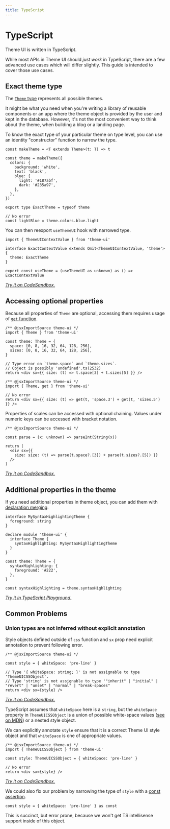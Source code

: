 ```yaml
---
title: TypeScript
---
```


# TypeScript

Theme UI is written in TypeScript.

While most APIs in Theme UI should _just work_ in TypeScript,
there are a few advanced use cases which will differ slightly.
This guide is intended to cover those use cases.

## Exact theme type

The [`Theme` type](/theme-spec) represents all possible themes.

It might be what you need when you're writing a library of reusable components
or an app where the theme object is provided by the user and kept in the database.
However, it's not the most convenient way to think about the theme,
when building a blog or a landing page.

To know the exact type of your particular theme on type level,
you can use an identity "constructor" function to narrow the type.

```tsx
const makeTheme = <T extends Theme>(t: T) => t

const theme = makeTheme({
  colors: {
    background: 'white',
    text: 'black',
    blue: {
      light: '#187abf',
      dark: '#235a97',
    },
  },
})

export type ExactTheme = typeof theme

// No error
const lightBlue = theme.colors.blue.light
```

You can then reexport `useThemeUI` hook with narrowed type.

```tsx
import { ThemeUIContextValue } from 'theme-ui'

interface ExactContextValue extends Omit<ThemeUIContextValue, 'theme'> {
  theme: ExactTheme
}

export const useTheme = (useThemeUI as unknown) as () => ExactContextValue
```

_[Try it on CodeSandbox.](https://codesandbox.io/s/theme-ui-typescript-tips-yh8u1?file=/src/exact-theme-type.ts)_

## Accessing optional properties

Because all properties of `Theme` are optional,
accessing them requires usage of [`get` function](/api#get).

```tsx
/** @jsxImportSource theme-ui */
import { Theme } from 'theme-ui'

const theme: Theme = {
  space: [0, 8, 16, 32, 64, 128, 256],
  sizes: [0, 8, 16, 32, 64, 128, 256],
}

// Type error on `theme.space` and `theme.sizes`.
// Object is possibly 'undefined'.ts(2532)
return <div sx={{ size: (t) => t.space[3] + t.sizes[5] }} />
```

```tsx
/** @jsxImportSource theme-ui */
import { Theme, get } from 'theme-ui'

// No error
return <div sx={{ size: (t) => get(t, 'space.3') + get(t, 'sizes.5') }} />
```

Properties of scales can be accessed with optional chaining.
Values under numeric keys can be accessed with bracket notation.

```tsx
/** @jsxImportSource theme-ui */

const parse = (x: unknown) => parseInt(String(x))

return (
  <div sx={{
    size: size: (t) => parse(t.space?.[3]) + parse(t.sizes?.[5]) }}
  />
)
```

_[Try it on CodeSandbox.](https://codesandbox.io/s/theme-ui-typescript-tips-yh8u1?file=/src/App.tsx)_

## Additional properties in the theme

If you need additional properties in theme object,
you can add them with [declaration merging](https://www.typescriptlang.org/docs/handbook/declaration-merging.html#merging-interfaces).

```tsx
interface MySyntaxHighlightingTheme {
  foreground: string
}

declare module 'theme-ui' {
  interface Theme {
    syntaxHighlighting: MySyntaxHighlightingTheme
  }
}

const theme: Theme = {
  syntaxHighlighting: {
    foreground: '#222',
  },
}

const syntaxHighlighting = theme.syntaxHighlighting
```

_[Try it in TypeScript Playground.](https://www.typescriptlang.org/v2/en/play?#code/JYWwDg9gTgLgBAbzgFQBYFMTrgXzgMyghDgHIYMsBaAV2FIG4AoJ4AOxnSnwEMBjbAFkAngGVhHHgA8AEsADmqADYLUMdvLSZsCJnALR08ojTYATAFxwAzjCgbmOFmfR8lPKNhAQzNJdnJKdFp6RD04dk5ufmwtLDD9fWsJGGk5RRVFdTZ5KxFxSVlVTLUNOPRwpycmPgg2WzgKbStyuABeBJsUtOLVbNzO-XxDYwhTSzIAYgAmWdIAGkqmHGYauobkwvTlPo12xqCAOk3UoozdnLX6+C4iKH2mrGPhGDYe86yNJiA)_

## Common Problems

### Union types are not inferred without explicit annotation

Style objects defined outside of `css` function and `sx` prop need explicit
annotation to prevent following error.

```tsx
/** @jsxImportSource theme-ui */

const style = { whiteSpace: 'pre-line' }

// Type '{ whiteSpace: string; }' is not assignable to type 'ThemeUICSSObject'.
// Type 'string' is not assignable to type '"inherit" | "initial" | "revert" | "unset" | "normal" | "break-spaces"
return <div sx={style} />
```

_[Try it on CodeSandbox.](https://codesandbox.io/s/theme-ui-inferrence-too-wide-vkrf5?file=/src/index.tsx&view=editor&previewwindow=tests)_

TypeScript assumes that `whiteSpace` here is a `string`, but the `whiteSpace`
property in `ThemeUICSSObject` is a union of possible white-space values
([see on MDN](https://developer.mozilla.org/en-US/docs/Web/CSS/white-space#Values))
or a nested style object.

We can explicitly annotate `style` ensure that it is a correct Theme UI style
object and that `whiteSpace` is one of appropriate values.

```tsx
/** @jsxImportSource theme-ui */
import { ThemeUICSSObject } from 'theme-ui'

const style: ThemeUICSSObject = { whiteSpace: 'pre-line' }

// No error
return <div sx={style} />
```

_[Try it on CodeSandbox.](https://codesandbox.io/s/theme-ui-inferrence-too-wide-vkrf5?file=/src/index.tsx&view=editor&previewwindow=tests)_

We could also fix our problem by narrowing the type of `style` with a
[const assertion](https://www.typescriptlang.org/docs/handbook/release-notes/typescript-3-4.html#const-assertions).

```tsx
const style = { whiteSpace: 'pre-line' } as const
```

This is succinct, but error prone, because we won't get TS intellisense support inside of this object.

